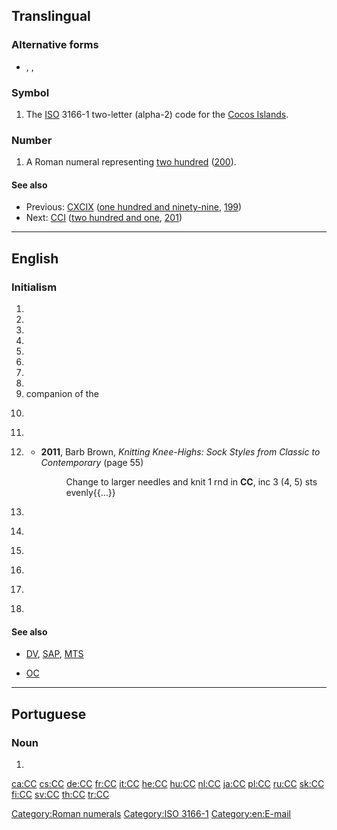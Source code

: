 {{also|cc|cC|.cc|c/c|C&C|CC.}}
==Translingual==

===Alternative forms===
* {{sense|roman numeral}} {{l|mul|cc}}, {{l|mul|CLL}}, {{l|mul|cll}}

===Symbol===
{{head|mul|symbol}}
# The [[ISO]] 3166-1 two-letter (alpha-2) code for the [[Cocos Islands]].

===Number===
{{mul-number}}

# A Roman numeral representing [[two hundred]] ([[200]]).

====See also====
* Previous: [[CXCIX]] ([[one hundred and ninety-nine]], [[199]])
* Next: [[CCI]] ([[two hundred and one]], [[201]])

[[Category:Roman numerals]]
[[Category:ISO 3166-1]]

----

==English==

===Initialism===
{{rfc-header|Initialism}}
{{head|en|initialism}}

# {{initialism of|[[carbon copy|Carbon Copy]]}}
# {{initialism of|[[cricket|Cricket]] [[club|Club]]}}
# {{initialism of|[[cycling|Cycling]] [[club|Club]]}}
# {{initialism of|[[circuit|circuit]] [[court|Court]]}}
# {{initialism of|[[city|City]] [[college|College]]}}
# {{initialism of|[[community|Community]] [[college|College]]}}
# {{initialism of|[[credit|Credit]] [[card|Card]]}}
# {{initialism of|[[courtesy|Courtesy]] [[copy|Copy]]}}
# companion of the {{w|Order of Canada}}
# {{lb|en|cosmology}} {{initialism of|[[cosmological|Cosmological]] [[constant|Constant]]}}
# {{lb|en|fasteners}} {{initialism of|[[cement|Cement]] [[coated|Coated]]}}
# {{lb|en|knitting}} {{initialism of|[[contrast|Contrasting]] [[colour|Colour]]}}
#* '''2011''', Barb Brown, ''Knitting Knee-Highs: Sock Styles from Classic to Contemporary'' (page 55)
#*: Change to larger needles and knit 1 rnd in '''CC''', inc 3 (4, 5) sts evenly{{...}}
# {{lb|en|law}} {{initialism of|[[Creative Commons]]}}
# {{lb|en|medicine}} {{initialism of|[[chief|Chief]] [[complaint|Complaint]]}}
# {{lb|en|military}} {{initialism of|[[cruiser]]|dot=}} {{gloss|a type of warship}}
# {{lb|en|SI}} {{initialism of|[[cubic|Cubic]] [[centimetre|Centimetre]]|dot=}} {{gloss|cm³}}
# {{lb|en|television}} {{initialism of|[[closed|Closed]] [[caption|Caption]]}}
# {{lb|en|weather}} {{initialism of|[[cirrocumulus|CirroCumulus]]}}

====See also====
* {{sense|television}} [[DV]], [[SAP]], [[MTS]]
* {{sense|Canada}} [[OC]]

[[Category:en:E-mail]]

----

==Portuguese==

===Noun===
{{pt-noun|m|s}}

# {{initialism of|cartão de cidadão|lang=pt}}

[[ca:CC]]
[[cs:CC]]
[[de:CC]]
[[fr:CC]]
[[it:CC]]
[[he:CC]]
[[hu:CC]]
[[nl:CC]]
[[ja:CC]]
[[pl:CC]]
[[ru:CC]]
[[sk:CC]]
[[fi:CC]]
[[sv:CC]]
[[th:CC]]
[[tr:CC]]